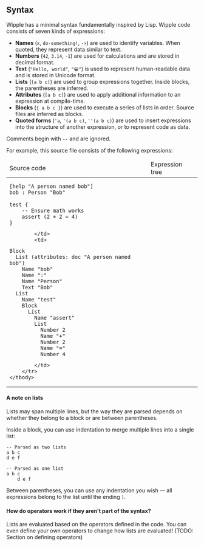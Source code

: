 ## Syntax

Wipple has a minimal syntax fundamentally inspired by Lisp. Wipple code consists of seven kinds of expressions:

-   **Names** (`x`, `do-something!`, `->`) are used to identify variables. When quoted, they represent data similar to text.
-   **Numbers** (`42`, `3.14`, `-1`) are used for calculations and are stored in decimal format.
-   **Text** (`"Hello, world"`, `"😀"`) is used to represent human-readable data and is stored in Unicode format.
-   **Lists** (`(a b c)`) are used to group expressions together. Inside blocks, the parentheses are inferred.
-   **Attributes** (`[a b c]`) are used to apply additional information to an expression at compile-time.
-   **Blocks** (`{ a b c }`) are used to execute a series of lists in order. Source files are inferred as blocks.
-   **Quoted forms** (`'a`, `'(a b c)`, `''(a b c)`) are used to insert expressions into the structure of another expression, or to represent code as data.

Comments begin with `--` and are ignored.

For example, this source file consists of the following expressions:

<table>
    <thead>
        <tr>
            <td>Source code</td>
            <td>Expression tree</td>
        </tr>
    </thead>
    <tbody>
        <tr>
            <td>

```wipple
[help "A person named bob"]
bob : Person "Bob"

test {
    -- Ensure math works
    assert (2 + 2 = 4)
}
```

            </td>
            <td>

```wipple
Block
  List (attributes: doc "A person named bob")
    Name "bob"
    Name ":"
    Name "Person"
    Text "Bob"
  List
    Name "test"
    Block
      List
        Name "assert"
        List
          Number 2
          Name "+"
          Number 2
          Name "="
          Number 4
```

            </td>
        </tr>
    </tbody>

</table>

#### A note on lists

Lists may span multiple lines, but the way they are parsed depends on whether they belong to a block or are between parentheses.

Inside a block, you can use indentation to merge multiple lines into a single list:

```wipple
-- Parsed as two lists
a b c
d e f

-- Parsed as one list
a b c
    d e f
```

Between parentheses, you can use any indentation you wish — all expressions belong to the list until the ending `)`.

#### How do operators work if they aren't part of the syntax?

Lists are evaluated based on the operators defined in the code. You can even define your own operators to change how lists are evaluated! (TODO: Section on defining operators)
